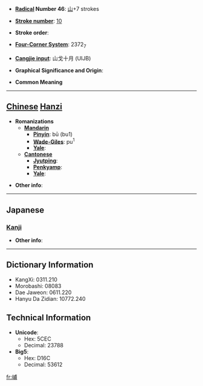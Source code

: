 * '''[[Wiktionary:Chinese radical index| Radical]] Number 46''': [[Wiktionary:Chinese radical index 山|山]]+7 strokes

* '''[[Wiktionary:Chinese total strokes index|Stroke number]]''': [[Wiktionary:Chinese total strokes index 10|10]]

* '''Stroke order''': 

* '''[[Wiktionary:Chinese four corner index|Four-Corner System]]''': 2372<sub>7</sub>

* '''[[Wiktionary:Chinese Cangjie index|Cangjie input]]''': 山戈十月 (UIJB)

* '''Graphical Significance and Origin''': 

* '''Common Meaning'''

----

== [[Chinese]] [[Hanzi]] ==

* '''Romanizations'''
** '''[[Mandarin]]'''
*** '''[[Pinyin]]''': bū (bu1)
*** '''[[Wade-Giles]]''': pu<sup>1</sup>
*** '''[[Yale]]''': 
** '''[[Cantonese]]'''
*** '''[[Jyutping]]''':
*** '''[[Penkyamp]]''': 
*** '''[[Yale]]''': 

* '''Other info''': 

----

==Japanese==
===[[Kanji]]===
{{kanji|on readings=[[ほ]] (ho), [[ふ]] (fu)|kun readings=}}

* '''Other info''':  

----

== Dictionary Information ==

* KangXi: 0311.210
* Morobashi: 08083
* Dae Jaweon: 0611.220
* Hanyu Da Zidian: 10772.240

== Technical Information ==

* '''Unicode''':
** Hex: 5CEC
** Decimal: 23788
* '''Big5''':
** Hex: D16C
** Decimal: 53612

[[fr:峬]]